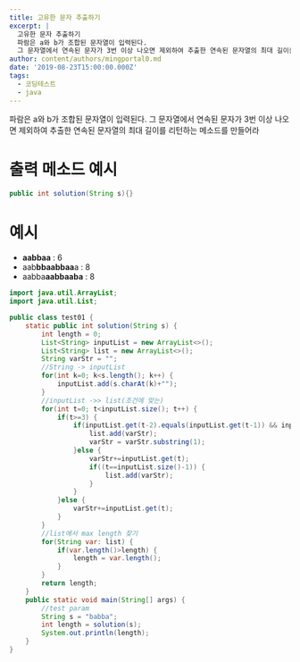 ```yaml
---
title: 고유한 문자 추출하기
excerpt: |
  고유한 문자 추출하기
  파람은 a와 b가 조합된 문자열이 입력된다.
  그 문자열에서 연속된 문자가 3번 이상 나오면 제외하여 추출한 연속된 문자열의 최대 길이를 리턴하는 메소드를 만들어라
author: content/authors/mingportal0.md
date: '2019-08-23T15:00:00.000Z'
tags:
  - 코딩테스트
  - java
---
```



파람은 a와 b가 조합된 문자열이 입력된다.
그 문자열에서 연속된 문자가 3번 이상 나오면 제외하여 추출한 연속된 문자열의 최대 길이를 리턴하는 메소드를 만들어라

# 출력 메소드 예시

```java
public int solution(String s){}
```

# 예시

* **aabbaa** : 6
* aab**bbaabbaa**a : 8
* aabba**aabbaaba** : 8

```java
import java.util.ArrayList;
import java.util.List;

public class test01 {
	static public int solution(String s) {
		int length = 0;
		List<String> inputList = new ArrayList<>();
		List<String> list = new ArrayList<>();
		String varStr = "";
		//String -> inputList
		for(int k=0; k<s.length(); k++) {
			inputList.add(s.charAt(k)+"");
		}
		//inputList ->> list(조건에 맞는)
		for(int t=0; t<inputList.size(); t++) {
			if(t>=3) {
				if(inputList.get(t-2).equals(inputList.get(t-1)) && inputList.get(t-1).equals(inputList.get(t))) {
					list.add(varStr);
					varStr = varStr.substring(1);
				}else {
					varStr+=inputList.get(t);
					if((t==inputList.size()-1)) {
						list.add(varStr);
					}
				}
			}else {
				varStr+=inputList.get(t);
			}
		}
		//list에서 max length 찾기
		for(String var: list) {
			if(var.length()>length) {
				length = var.length();
			}
		}
		return length;
	}
	public static void main(String[] args) {
		//test param
		String s = "babba";
		int length = solution(s);
		System.out.println(length);
	}
}
```
